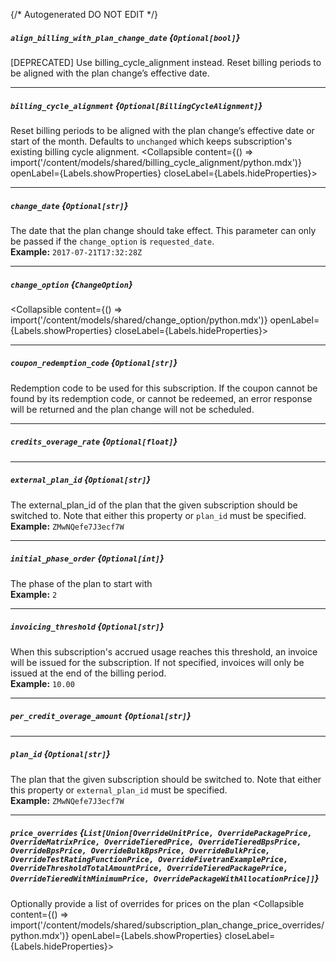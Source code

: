 {/* Autogenerated DO NOT EDIT  */}

##### `align_billing_with_plan_change_date` *{`Optional[bool]`}*
[DEPRECATED] Use billing_cycle_alignment instead. Reset billing periods to be aligned with the plan change’s effective date.

---
##### `billing_cycle_alignment` *{`Optional[BillingCycleAlignment]`}*
Reset billing periods to be aligned with the plan change’s effective date or start of the month. Defaults to `unchanged` which keeps subscription's existing billing cycle alignment.
<Collapsible content={() => import('/content/models/shared/billing_cycle_alignment/python.mdx')} openLabel={Labels.showProperties} closeLabel={Labels.hideProperties}>
</Collapsible>

---
##### `change_date` *{`Optional[str]`}*
The date that the plan change should take effect. This parameter can only be passed if the `change_option` is `requested_date`.
<br/>
**Example:** `2017-07-21T17:32:28Z`

---
##### `change_option` *{`ChangeOption`}*
<Collapsible content={() => import('/content/models/shared/change_option/python.mdx')} openLabel={Labels.showProperties} closeLabel={Labels.hideProperties}>
</Collapsible>

---
##### `coupon_redemption_code` *{`Optional[str]`}*
Redemption code to be used for this subscription. If the coupon cannot be found by its redemption code, or cannot be redeemed, an error response will be returned and the plan change will not be scheduled.

---
##### `credits_overage_rate` *{`Optional[float]`}*

---
##### `external_plan_id` *{`Optional[str]`}*
The external_plan_id of the plan that the given subscription should be switched to. Note that either this property or `plan_id` must be specified.
<br/>
**Example:** `ZMwNQefe7J3ecf7W`

---
##### `initial_phase_order` *{`Optional[int]`}*
The phase of the plan to start with
<br/>
**Example:** `2`

---
##### `invoicing_threshold` *{`Optional[str]`}*
When this subscription's accrued usage reaches this threshold, an invoice will be issued for the subscription. If not specified, invoices will only be issued at the end of the billing period.
<br/>
**Example:** `10.00`

---
##### `per_credit_overage_amount` *{`Optional[str]`}*

---
##### `plan_id` *{`Optional[str]`}*
The plan that the given subscription should be switched to. Note that either this property or `external_plan_id` must be specified.
<br/>
**Example:** `ZMwNQefe7J3ecf7W`

---
##### `price_overrides` *{`List[Union[OverrideUnitPrice, OverridePackagePrice, OverrideMatrixPrice, OverrideTieredPrice, OverrideTieredBpsPrice, OverrideBpsPrice, OverrideBulkBpsPrice, OverrideBulkPrice, OverrideTestRatingFunctionPrice, OverrideFivetranExamplePrice, OverrideThresholdTotalAmountPrice, OverrideTieredPackagePrice, OverrideTieredWithMinimumPrice, OverridePackageWithAllocationPrice]]`}*
Optionally provide a list of overrides for prices on the plan
<Collapsible content={() => import('/content/models/shared/subscription_plan_change_price_overrides/python.mdx')} openLabel={Labels.showProperties} closeLabel={Labels.hideProperties}>
</Collapsible>


